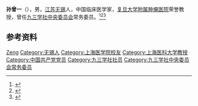 '''孙曾一'''（{{bd|1922年|}}），男，[[江苏|江苏]][[无锡|无锡]]人，中国临床医学家，[[复旦大学附属肿瘤医院|复旦大学附属肿瘤医院]]荣誉教授，曾任[[九三学社中央委员会|九三学社中央委员会]]常务委员。<ref>{{Cite book|title=二十世纪中国名人辞典|author=蔡开松, 于信凤主编; 曾卓明, 周溯源, 赵书刚副主编|publisher=辽宁人民出版社|year=1991|isbn=|location=沈阳|pages=}}</ref><ref>{{Cite book|title=无锡名人辞典|author=赵永良主编; 徐暐, 张海保, 徐明明副主编|publisher=南京大学出版社|year=1989|isbn=|location=南京|pages=}}</ref><ref>{{Cite book|title=中国科学技术专家传略 • 医学编 临床医学卷 三|author=中国科学技术协会编; 汤钊猷主编|publisher=人民卫生出版社|year=2007|isbn=|location=北京|pages=}}</ref>

== 参考资料 ==
{{reflist}}

{{中国人物小作品}}
{{九三学社第九届中央委员会}}

{{Authority control}}
{{DEFAULTSORT:Sun孙}}
[[Category:孙姓|Zeng]]
[[Category:无锡人|Category:无锡人]]
[[Category:上海医学院校友|Category:上海医学院校友]]
[[Category:上海医科大学教授|Category:上海医科大学教授]]
[[Category:中国共产党党员|Category:中国共产党党员]]
[[Category:九三学社社员|Category:九三学社社员]]
[[Category:九三学社中央委员会常务委员|Category:九三学社中央委员会常务委员]]